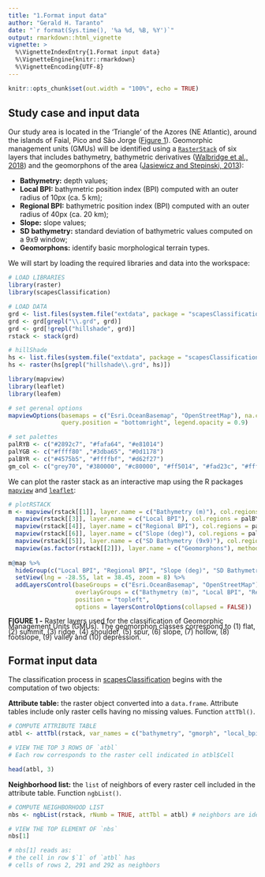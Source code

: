 ```yaml
---
title: "1.Format input data"
author: "Gerald H. Taranto"
date: "`r format(Sys.time(), '%a %d, %B, %Y')`"
output: rmarkdown::html_vignette
vignette: >
  %\VignetteIndexEntry{1.Format input data}
  %\VignetteEngine{knitr::rmarkdown}
  %\VignetteEncoding{UTF-8}
---
```


```r
knitr::opts_chunk$set(out.width = "100%", echo = TRUE)
```

## Study case and input data
Our study area is located in the 'Triangle' of the Azores (NE Atlantic), around the islands of Faial, Pico and São Jorge ([Figure 1](#figure1)). Geomorphic management units (GMUs) will be identified using a [`RasterStack`](https://rspatial.org/raster/spatial/4-rasterdata.html#rasterstack-and-rasterbrick) of six layers that includes bathymetry, bathymetric derivatives ([Walbridge et al., 2018](https://www.mdpi.com/2076-3263/8/3/94/htm)) and the geomorphons of the area ([Jasiewicz and Stepinski, 2013](https://www.sciencedirect.com/science/article/pii/S0169555X12005028#!)):
  
* **Bathymetry:** depth values;
* **Local BPI:** bathymetric position index (BPI) computed with an outer radius of 10px (ca. 5 km);
* **Regional BPI:** bathymetric position index (BPI) computed with an outer radius of 40px (ca. 20 km);
* **Slope:** slope values;
* **SD bathymetry:** standard deviation of bathymetric values computed on a 9x9 window;
* **Geomorphons:** identify basic morphological terrain types.

We will start by loading the required libraries and data into the workspace:
```r
# LOAD LIBRARIES
library(raster)
library(scapesClassification)

# LOAD DATA
grd <- list.files(system.file("extdata", package = "scapesClassification"), full.names = T)
grd <- grd[grepl("\\.grd", grd)]
grd <- grd[!grepl("hillshade", grd)]
rstack <- stack(grd)
```

```r
# hillShade
hs <- list.files(system.file("extdata", package = "scapesClassification"), full.names = T)
hs <- raster(hs[grepl("hillshade\\.grd", hs)])
```

```r
library(mapview)
library(leaflet)
library(leafem)

# set gerenal options 
mapviewOptions(basemaps = c("Esri.OceanBasemap", "OpenStreetMap"), na.color = "grey88", homebutton = FALSE, 
               query.position = "bottomright", legend.opacity = 0.9)

# set palettes
palRYB <- c("#2892c7", "#fafa64", "#e81014")
palYGB <- c("#ffff80" ,"#3dba65", "#0d1178")
palBYR <- c("#4575b5", "#ffffbf", "#d62f27")
gm_col <- c("grey70", "#380000", "#c80000", "#ff5014", "#fad23c", "#ffff3c", "#b4e614", "#3cfa96", "#0000ff", "#000038")
```

<a id="figure1"></a>
We can plot the raster stack as an interactive map using the R packages [`mapview`](https://r-spatial.github.io/mapview/) and [`leaflet`](https://rstudio.github.io/leaflet/): 
```r
# plotRSTACK
m <- mapview(rstack[[1]], layer.name = c("Bathymetry (m)"), col.regions = palRYB) +
  mapview(rstack[[3]], layer.name = c("Local BPI"), col.regions = palBYR, hide = TRUE) + 
  mapview(rstack[[4]], layer.name = c("Regional BPI"), col.regions = palBYR, hide = TRUE) +
  mapview(rstack[[6]], layer.name = c("Slope (deg)"), col.regions = palYGB, hide = TRUE) + 
  mapview(rstack[[5]], layer.name = c("SD Bathymetry (9x9)"), col.regions = palYGB, hide = TRUE) + 
  mapview(as.factor(rstack[[2]]), layer.name = c("Geomorphons"), method = "ngb", col.regions = gm_col, at=0:10)
  
m@map %>% 
  hideGroup(c("Local BPI", "Regional BPI", "Slope (deg)", "SD Bathymetry (9x9)", "Geomorphons")) %>% 
  setView(lng = -28.55, lat = 38.45, zoom = 8) %>%
  addLayersControl(baseGroups = c("Esri.OceanBasemap", "OpenStreetMap"),
                   overlayGroups = c("Bathymetry (m)", "Local BPI", "Regional BPI", "Slope (deg)", "SD Bathymetry (9x9)", "Geomorphons"),
                   position = "topleft",
                   options = layersControlOptions(collapsed = FALSE))
```
<div style="line-height: 0.8em; margin-bottom: 1.5em;"><span class="legend">**FIGURE 1 -** Raster layers used for the classification of Geomorphic Management Units (GMUs). The geomorphon classes correspond to (1) flat, (2) summit, (3) ridge, (4) shoulder, (5) spur, (6) slope, (7) hollow, (8) footslope, (9) valley and (10) depression.</span></div>

## Format input data
The classification process in [scapesClassification](https://github.com/ghTaranto/scapesClassification) begins with the computation of two objects:

__Attribute table:__ the raster object converted into a `data.frame`. Attribute tables include only raster cells having no missing values. Function `attTbl()`.
```r
# COMPUTE ATTRIBUTE TABLE
atbl <- attTbl(rstack, var_names = c("bathymetry", "gmorph", "local_bpi", "regional_bpi", "sd_bat", "slope"))

# VIEW THE TOP 3 ROWS OF `atbl`
# Each row corresponds to the raster cell indicated in atbl$Cell

head(atbl, 3) 
```

__Neighborhood list:__ the `list` of neighbors of every raster cell included in the attribute table. Function `ngbList()`. 
```r
# COMPUTE NEIGHBORHOOD LIST
nbs <- ngbList(rstack, rNumb = TRUE, attTbl = atbl) # neighbors are identified by their row number in the attribute table

# VIEW THE TOP ELEMENT OF `nbs`
nbs[1]

# nbs[1] reads as:
# the cell in row $`1` of `atbl` has 
# cells of rows 2, 291 and 292 as neighbors
```
